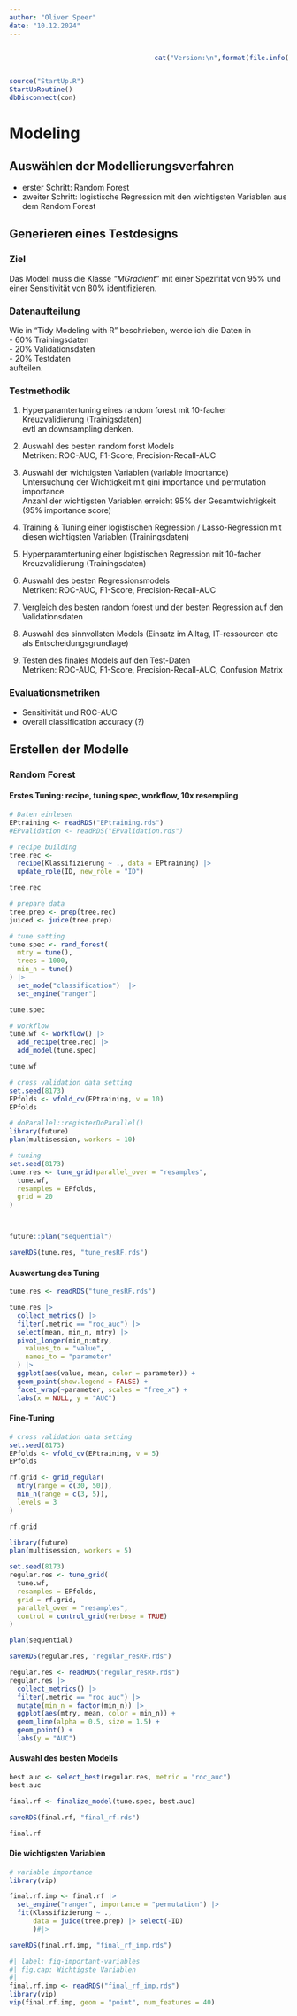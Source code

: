 ```yaml
---
author: "Oliver Speer"
date: "10.12.2024"
---
```


::::: columns
::: {.column width="50%"}
:::

::: {.column width="50%"}
```r
cat("Version:\n",format(file.info("Modeling.qmd")$mtime,"%d. %B %Y"))
```
:::
:::::

```r
source("StartUp.R")
StartUpRoutine()
dbDisconnect(con)

```

# Modeling {.unnumbered}


## Auswählen der Modellierungsverfahren {.justify}
- erster Schritt: Random Forest
- zweiter Schritt: logistische Regression mit den wichtigsten Variablen aus dem Random Forest

## Generieren eines Testdesigns {.justify}
### Ziel
Das Modell muss die Klasse *"MGradient"* mit einer Spezifität von 95% und einer Sensitivität von 80% identifizieren.

### Datenaufteilung
Wie in "Tidy Modeling with R" beschrieben, werde ich die Daten in   
- 60% Trainingsdaten  
- 20% Validationsdaten  
- 20% Testdaten   
aufteilen.

### Testmethodik
1) Hyperparamtertuning eines random forest mit 10-facher Kreuzvalidierung (Trainigsdaten)  
evtl an downsampling denken.  

2) Auswahl des besten random forst Models    
Metriken: ROC-AUC, F1-Score, Precision-Recall-AUC  
3) Auswahl der  wichtigsten Variablen (variable importance)  
Untersuchung der Wichtigkeit mit gini importance und permutation importance  
Anzahl der wichtigsten Variablen erreicht 95% der Gesamtwichtigkeit (95% importance score)  
4) Training & Tuning einer logistischen Regression / Lasso-Regression mit diesen wichtigsten   Variablen (Trainingsdaten)    
5) Hyperparamtertuning einer logistischen Regression mit 10-facher Kreuzvalidierung (Trainingsdaten)    
6) Auswahl des besten Regressionsmodels    
Metriken: ROC-AUC, F1-Score, Precision-Recall-AUC  
7) Vergleich des besten random forest und der besten Regression auf den Validationsdaten  
8) Auswahl des sinnvollsten Models (Einsatz im Alltag, IT-ressourcen etc als Entscheidungsgrundlage)
9) Testen des finales Models auf den Test-Daten  
Metriken: ROC-AUC, F1-Score, Precision-Recall-AUC, Confusion Matrix

### Evaluationsmetriken
- Sensitivität und ROC-AUC 
- overall classification accuracy (?)

## Erstellen der Modelle {.justify}
### Random Forest {.justify}
#### Erstes Tuning: recipe, tuning spec, workflow, 10x resempling {.justify}
```r

# Daten einlesen
EPtraining <- readRDS("EPtraining.rds")
#EPvalidation <- readRDS("EPvalidation.rds")

# recipe building
tree.rec <- 
  recipe(Klassifizierung ~ ., data = EPtraining) |>
  update_role(ID, new_role = "ID") 

tree.rec
```



```r
# prepare data
tree.prep <- prep(tree.rec)
juiced <- juice(tree.prep)

# tune setting
tune.spec <- rand_forest(
  mtry = tune(),
  trees = 1000,
  min_n = tune()
) |> 
  set_mode("classification")  |> 
  set_engine("ranger")

tune.spec
```


```r
# workflow
tune.wf <- workflow() |>
  add_recipe(tree.rec) |>
  add_model(tune.spec)

tune.wf
```



```r
# cross validation data setting
set.seed(8173)
EPfolds <- vfold_cv(EPtraining, v = 10)
EPfolds
```


```r
# doParallel::registerDoParallel()
library(future)
plan(multisession, workers = 10)

# tuning
set.seed(8173)
tune.res <- tune_grid(parallel_over = "resamples",
  tune.wf,
  resamples = EPfolds,
  grid = 20
)



future::plan("sequential")

saveRDS(tune.res, "tune_resRF.rds")
```

#### Auswertung des Tuning {.unnumbered}
```r

tune.res <- readRDS("tune_resRF.rds")

tune.res |>
  collect_metrics() |>
  filter(.metric == "roc_auc") |>
  select(mean, min_n, mtry) |>
  pivot_longer(min_n:mtry,
    values_to = "value",
    names_to = "parameter"
  ) |>
  ggplot(aes(value, mean, color = parameter)) +
  geom_point(show.legend = FALSE) +
  facet_wrap(~parameter, scales = "free_x") +
  labs(x = NULL, y = "AUC")

``` 

#### Fine-Tuning {.unnumbered}
```r
# cross validation data setting
set.seed(8173)
EPfolds <- vfold_cv(EPtraining, v = 5)
EPfolds

rf.grid <- grid_regular(
  mtry(range = c(30, 50)),
  min_n(range = c(3, 5)),
  levels = 3
)

rf.grid
```


```r
library(future)
plan(multisession, workers = 5)

set.seed(8173)
regular.res <- tune_grid(
  tune.wf,
  resamples = EPfolds,
  grid = rf.grid,
  parallel_over = "resamples",
  control = control_grid(verbose = TRUE)
)

plan(sequential)

saveRDS(regular.res, "regular_resRF.rds")
```


```r
regular.res <- readRDS("regular_resRF.rds")
regular.res |>
  collect_metrics() |>
  filter(.metric == "roc_auc") |>
  mutate(min_n = factor(min_n)) |>
  ggplot(aes(mtry, mean, color = min_n)) +
  geom_line(alpha = 0.5, size = 1.5) +
  geom_point() +
  labs(y = "AUC")
```

#### Auswahl des besten Modells {.unnumbered}
```r
best.auc <- select_best(regular.res, metric = "roc_auc")
best.auc

final.rf <- finalize_model(tune.spec, best.auc)

saveRDS(final.rf, "final_rf.rds")

final.rf
```

#### Die wichtigsten Variablen {.unnumbered}
```r
# variable importance
library(vip)

final.rf.imp <- final.rf |> 
  set_engine("ranger", importance = "permutation") |>
  fit(Klassifizierung ~ ., 
      data = juice(tree.prep) |> select(-ID)
      )#|>

saveRDS(final.rf.imp, "final_rf_imp.rds")
```


```r
#| label: fig-important-variables
#| fig.cap: Wichtigste Variablen
#| 
final.rf.imp <- readRDS("final_rf_imp.rds")
library(vip)
vip(final.rf.imp, geom = "point", num_features = 40)
```

<!-- ```{r random forest, echo=TRUE, eval=TRUE, message=FALSE, warning=FALSE} -->
<!-- # Modell Definition -->
<!-- rf.mod <-  -->
<!--   rand_forest(trees = 1000) |>  -->
<!--   set_engine("ranger") |> -->
<!--   set_mode("classification") -->

<!-- # Modell Training -->
<!-- set.seed(8173) -->
<!-- rf.fit <-  -->
<!--   rf.mod |>  -->
<!--   fit(Klassifizierung ~ ., data = EPtraining) -->
<!-- rf.fit -->
<!-- saveRDS(rf.fit, "rf_fit.rds") -->
<!-- rf.fit <- readRDS("rf_fit.rds") -->

<!-- ``` -->
<!-- ### resampling {.justify} -->
<!-- ```{r resampling, echo=TRUE, eval=TRUE, message=FALSE, warning=FALSE} -->
<!-- # resampling -->
<!-- EPvalidation <- readRDS("EPvalidation.rds") -->
<!-- set.seed(8173) -->
<!-- folds <- vfold_cv(EPvalidation, v = 10) -->
<!-- folds -->

<!-- # workflow Definition -->
<!-- rf.wf <- workflow() |> -->
<!--   add_model(rf.mod) |> -->
<!--   add_formula(Klassifizierung ~ .) -->




<!-- ```  -->
<!-- ## Bewerten des Modells {.justify} -->

<!-- ### Sensitivität und ROC-AUC {.justify} -->
<!-- ```{r sensitivity, echo=TRUE, eval=TRUE, message=FALSE, warning=FALSE} -->
<!-- # Sensitivität und ROC-AUC -->
<!-- # resampling -->
<!-- rf.res <-  -->
<!--   rf.wf |> -->
<!--   fit_resamples(resamples = folds) -->
<!-- saveRDS(rf.res, "rf_res10k.rds") -->
<!-- rf.res <- readRDS("rf_res10k.rds") -->
<!-- #rf.res -->

<!-- collect_metrics(rf.res)  -->



<!-- ``` -->


<!-- ### Tuning {.justify} -->
<!-- ```{r tuning, echo=TRUE, eval=FALSE, message=FALSE, warning=FALSE} -->
<!-- # Tuning -->
<!-- tune.spec <- decision_tree( -->
<!--   cost_complexity = tune(), -->
<!--   tree_depth = tune() -->
<!-- ) |>  -->
<!--   set_engine("rpart") |>  -->
<!--   set_mode("classification") -->

<!-- tune.spec -->

<!-- tree.grid <- grid_regular( -->
<!--   cost_complexity(), -->
<!--   tree_depth(), -->
<!--   levels = 5 -->
<!-- ) -->

<!-- tree.grid -->

<!-- set.seed(8173) -->
<!-- tune.wf <- workflow() |> -->
<!--   add_model(tune.spec) |> -->
<!--   add_formula(Klassifizierung ~ .) -->

<!-- tune.res <-  -->
<!--   tune.wf |> -->
<!--   tune_grid( -->
<!--     resamples = folds, -->
<!--     grid = tree.grid#, -->
<!--     #control = control_grid(save_pred = TRUE) -->
<!--   ) -->
<!-- saveRDS(tune.res, "tune_res.rds") -->
<!-- ``` -->


<!-- ```{r figtuning, echo=TRUE, eval=TRUE, message=FALSE, warning=FALSE} -->
<!-- #| label: fig-tuning -->
<!-- #| fig.cap: tree depth und cost complexity tuning -->
<!-- tune.res <- readRDS("tune_res.rds") -->

<!-- tune.res |>  -->
<!--   collect_metrics()  |> -->
<!--   mutate(tree_depth = factor(tree_depth)) |> -->
<!--   ggplot(aes(cost_complexity, mean, color = tree_depth)) + -->
<!--   geom_line(size = 1.5, alpha = 0.6) + -->
<!--   geom_point(size = 2) + -->
<!--   facet_wrap(~ .metric, scales = "free", nrow = 2) + -->
<!--   scale_x_log10(labels = scales::label_number()) + -->
<!--   scale_color_viridis_d(option = "plasma", begin = .9, end = 0) + -->
<!--   theme_minimal() + -->
<!--   theme(legend.position = "bottom") + -->
<!--   labs( -->
<!--     x = "cost complexity", -->
<!--     y = "mean", -->
<!--     color = "tree depth" -->
<!--   ) -->


<!-- ``` -->

<!-- ```{r figtuning1, echo=TRUE, eval=TRUE, message=FALSE, warning=FALSE} -->
<!-- #| label: fig-tuning1 -->
<!-- #| fig.cap: tree depth und cost complexity tuning -->
<!-- tune.res <- readRDS("tune_res.rds") -->

<!-- tune.res |>  -->
<!--   collect_metrics()  |> -->
<!--   mutate(tree_depth = factor(tree_depth)) |> -->
<!--   ggplot(aes(cost_complexity, mean, color = tree_depth)) + -->
<!--   geom_line(size = 1.5, alpha = 0.6) + -->
<!--   geom_point(size = 2) + -->
<!--   facet_wrap(~ .metric, scales = "free", nrow = 2) + -->
<!--   scale_x_log10(labels = scales::label_number()) + -->
<!--   scale_color_viridis_d(option = "plasma", begin = .9, end = 0) -->
<!-- ``` -->


<!-- ```{r tabtuningROC, echo=TRUE, eval=TRUE, message=FALSE, warning=FALSE} -->
<!-- #| label: tab-tuningROC -->
<!-- #| tab.cap: Tuning ROC-AUC Ergebnisse  -->

<!-- tune.res |>  -->
<!--   show_best(metric = "roc_auc") -->
<!-- ``` -->


<!-- ```{r tabtuningAccur, echo=TRUE, eval=TRUE, message=FALSE, warning=FALSE} -->
<!-- #| label: tab-tuningAccur -->
<!-- #| tab.cap: Tuning Accuracy Ergebnisse -->
<!-- tune.res |>  -->
<!--   show_best(metric = "accuracy") -->
<!-- ``` -->